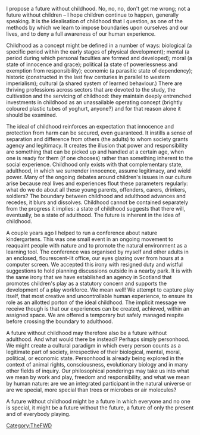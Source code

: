 {{TheFWD header}}{{DISPLAYTITLE:54. A Future Without Childhood - Julia Macintosh}}
I propose a future without childhood. No, no, no, don't get me wrong; not a future without children – I hope children continue to happen, generally speaking. It is the idealisation of childhood that I question, as one of the methods by which we learn to impose boundaries upon ourselves and our lives, and to deny a full awareness of our human experience.  

Childhood as a concept might be defined in a number of ways: biological (a specific period within the early stages of physical development); mental (a period during which personal faculties are formed and developed); moral (a state of innocence and grace); political (a state of powerlessness and exemption from responsibility); economic (a parasitic state of dependency); historic (constructed in the last few centuries in parallel to western imperialism); cultural (a shared system of learned behaviour.) There are thriving professions across sectors that are devoted to the study, the cultivation and the servicing of childhood: they maintain deeply entrenched investments in childhood as an unassailable operating concept (brightly coloured plastic tubes of yoghurt, anyone?) and for that reason alone it should be examined.

The ideal of childhood reinforces an expectation that innocence and protection from harm can be secured, even guaranteed. It instills a sense of separation and difference from others (the adults) to whom society grants agency and legitimacy. It creates the illusion that power and responsibility are something that can be picked up and handled at a certain age, when one is ready for them (if one chooses) rather than something inherent to the social experience. Childhood only exists with that complementary state, adulthood, in which we surrender innocence, assume legitimacy, and wield power. Many of the ongoing debates around children's issues in our culture arise because real lives and experiences flout these parameters regularly: what do we do about all these young parents, offenders, carers, drinkers, soldiers? The boundary between childhood and adulthood advances and recedes, it blurs and dissolves. Childhood cannot be contained separately from the progress it implies: a state of childhood suggests that there will, eventually, be a state of adulthood. The future is inherent in the idea of childhood. 

A couple years ago I helped to run a conference about nature kindergartens. This was one small event in an ongoing movement to reaquaint people with nature and to promote the natural environment as a learning tool. The conference was organised by myself and other adults in an enclosed, flourescent-lit office, our eyes glazing over from hours at a computer screen. We accepted this irony with resigned duty and wistful suggestions to hold planning discussions outside in a nearby park. It is with the same irony that we have established an agency in Scotland that promotes children's play as a statutory concern and supports the development of a play workforce. We mean well! We attempt to capture play itself, that most creative and uncontrollable human experience, to ensure its role as an allotted porton of the ideal childhood. The implicit message we receive though is that our experiences can be created, achieved, within an assigned space. We are offered a temporary but safely managed respite before crossing the boundary to adulthood. 

A future without childhood may therefore also be a future without adulthood. And what would there be instead? Perhaps simply personhood. We might create a cultural paradigm in which every person counts as a legitimate part of society, irrespective of their biological, mental, moral, political, or economic state. Personhood is already being explored in the context of animal rights, consciousness, evolutionary biology and in many other fields of inquiry. Our philosophical ponderings may take us into what we mean by work and play, freedom and responsibility, and what we mean by human nature: are we an integrated participant in the natural universe or are we special, more special than trees or microbes or air molecules?

A future without childhood might be a future in which everyone and no one is special, it might be a future without the future, a future of only the present and of everybody playing.

{{TheFWD references}}

[[Category:TheFWD]]